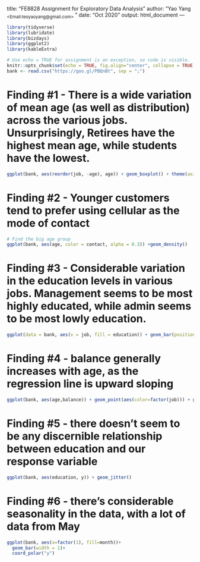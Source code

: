 
title: "FE8828 Assignment for Exploratory Data Analysis"
author: "Yao Yang <sub> <Email:teoyaoyang@gmail.com> </sub>"
date: "Oct 2020"
output: html_document
---

```r
library(tidyverse)
library(lubridate)
library(bizdays)
library(ggplot2)
library(kableExtra)

# Use echo = TRUE for assignment is an exception, so code is visible.
knitr::opts_chunk$set(echo = TRUE, fig.align="center", collapse = TRUE, cache = TRUE)
bank <- read.csv("https://goo.gl/PBQnBt", sep = ";")
```

# Finding #1 - There is a wide variation of mean age (as well as distribution) across the various jobs. Unsurprisingly, Retirees have the highest mean age, while students have the lowest.
```r
ggplot(bank, aes(reorder(job, -age), age)) + geom_boxplot() + theme(axis.text.x = element_text(angle = 90, vjust = 0.5, hjust=1))
```

# Finding #2 - Younger customers tend to prefer using cellular as the mode of contact
```r
# Find the big age group
ggplot(bank, aes(age, color = contact, alpha = 0.3)) +geom_density()
```

# Finding #3 - Considerable variation in the education levels in various jobs. Management seems to be most highly educated, while admin seems to be most lowly education.
```r
ggplot(data = bank, aes(x = job, fill = education)) + geom_bar(position="fill") +  theme(axis.text.x = element_text(angle = 90, vjust = 0.5, hjust=1))
```

# Finding #4 - balance generally increases with age, as the regression line is upward sloping
```r
ggplot(bank, aes(age,balance)) + geom_point(aes(color=factor(job))) + geom_smooth(method="lm") + ylim(0,30000)

```

# Finding #5 - there doesn't seem to be any discernible relationship between education and our response variable
```r
ggplot(bank, aes(education, y)) + geom_jitter()
```

# Finding #6 - there's considerable seasonality in the data, with a lot of data from May
```r
ggplot(bank, aes(x=factor(1), fill=month))+
  geom_bar(width = 1)+
  coord_polar("y")

```

